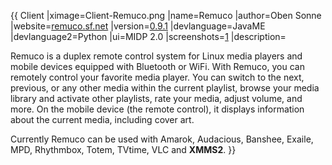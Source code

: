 {{
Client
|ximage=Client-Remuco.png
|name=Remuco
|author=Oben Sonne
|website=[http://remuco.sourceforge.net/ remuco.sf.net]
|version=[http://remuco.sourceforge.net/index.php/Getting_Started 0.9.1]
|devlanguage=JavaME
|devlanguage2=Python
|ui=MIDP 2.0
|screenshots=[http://remuco.sourceforge.net/index.php/Screenshots]
|description=

Remuco is a duplex remote control system for Linux media players and mobile devices equipped with Bluetooth or WiFi. With Remuco, you can remotely control your favorite media player. You can switch to the next, previous, or any other media within the current playlist, browse your media library and activate other playlists, rate your media, adjust volume, and more. On the mobile device (the remote control), it displays information about the current media, including cover art.

Currently Remuco can be used with Amarok, Audacious, Banshee, Exaile, MPD, Rhythmbox, Totem, TVtime, VLC and '''XMMS2'''.
}}

{{PAGENAME}}

{{BASEPAGENAME}}

{{SUBPAGENAME}}

{{SUBJECTSPACE}}

{{ARTICLESPACE}}

{{SUBJECTPAGENAME}}

{{ARTICLEPAGENAME}}